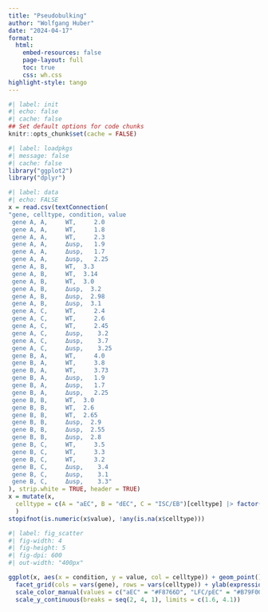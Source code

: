 ```yaml
---
title: "Pseudobulking"
author: "Wolfgang Huber"
date: "2024-04-17"
format:
  html:
    embed-resources: false
    page-layout: full
    toc: true
    css: wh.css
highlight-style: tango
---
```


```r
#| label: init
#| echo: false
#| cache: false
## Set default options for code chunks
knitr::opts_chunk$set(cache = FALSE)
```
```r
#| label: loadpkgs
#| message: false
#| cache: false
library("ggplot2")
library("dplyr")
```

```r
#| label: data
#| echo: FALSE
x = read.csv(textConnection(
"gene, celltype, condition, value
 gene A, A,     WT,     2.0
 gene A, A,     WT,     1.8
 gene A, A,     WT,     2.3
 gene A, A,     Δusp,   1.9
 gene A, A,     Δusp,   1.7
 gene A, A,     Δusp,   2.25
 gene A, B,     WT,  3.3            
 gene A, B,     WT,  3.14
 gene A, B,     WT,  3.0
 gene A, B,     Δusp,  3.2
 gene A, B,     Δusp,  2.98
 gene A, B,     Δusp,  3.1
 gene A, C,     WT,     2.4
 gene A, C,     WT,     2.6
 gene A, C,     WT,     2.45
 gene A, C,     Δusp,    3.2
 gene A, C,     Δusp,    3.7
 gene A, C,     Δusp,    3.25 
 gene B, A,     WT,     4.0
 gene B, A,     WT,     3.8
 gene B, A,     WT,     3.73
 gene B, A,     Δusp,   1.9
 gene B, A,     Δusp,   1.7
 gene B, A,     Δusp,   2.25
 gene B, B,     WT,  3.0            
 gene B, B,     WT,  2.6
 gene B, B,     WT,  2.65
 gene B, B,     Δusp,  2.9
 gene B, B,     Δusp,  2.55
 gene B, B,     Δusp,  2.8
 gene B, C,     WT,     3.5
 gene B, C,     WT,     3.3
 gene B, C,     WT,     3.2
 gene B, C,     Δusp,    3.4
 gene B, C,     Δusp,    3.1
 gene B, C,     Δusp,    3.3" 
), strip.white = TRUE, header = TRUE)
x = mutate(x,
  celltype = c(A = "aEC", B = "dEC", C = "ISC/EB")[celltype] |> factor(levels = c("ISC/EB", "dEC", "aEC"))
  )
stopifnot(is.numeric(x$value), !any(is.na(x$celltype)))
```
```r
#| label: fig_scatter
#| fig-width: 4
#| fig-height: 5
#| fig-dpi: 600
#| out-width: "400px"

ggplot(x, aes(x = condition, y = value, col = celltype)) + geom_point() +
  facet_grid(cols = vars(gene), rows = vars(celltype)) + ylab(expression(log[2](expr))) +
  scale_color_manual(values = c("aEC" = "#F8766D", "LFC/pEC" = "#B79F00", "ISC/EB" = "#619CFF", "dEC" =  "#00BA38")) +
  scale_y_continuous(breaks = seq(2, 4, 1), limits = c(1.6, 4.1)) 
```
